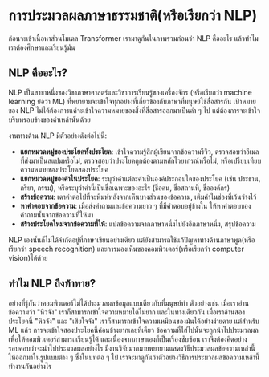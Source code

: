 # การประมวลผลภาษาธรรมชาติ(หรือเรียกว่า NLP)

ก่อนจะเข้าเนื้อหาส่วนโมเดล Transformer เรามาดูกันในภาพรวมก่อนว่า NLP คืออะไร แล้วทำไมเราต้องศึกษาและเรียนรู้มัน

## NLP คืออะไร?

NLP เป็นสาขาหนึ่งของวิชาภาษาศาสตร์และวิชาการเรียนรู้ของเครื่องจักร (หรือเรียกว่า machine learning ย่อว่า ML) ที่พยายามจะเข้าใจทุกอย่างที่เกี่ยวข้องกับภาษาที่มนุษย์ใช้สื่อสารกัน เป้าหมายของ NLP ไม่ได้ต้องการแค่จะเข้าใจความหมายของสิ่งที่สื่อสารออกมาเป็นคำ ๆ ไป แต่ต้องการจะเข้าใจบริบทรอบข้างของคำเหล่านั้นด้วย

งานทางด้าน NLP มีตัวอย่างดังต่อไปนี้:

- **แยกหมวดหมู่ของประโยคทั้งประโยค**: เข้าใจความรู้สึกผู้เขียนจากข้อความรีวิว, ตรวจสอบว่าอีเมลที่ส่งมาเป็นสแปมหรือไม่, ตรวจสอบว่าประโยคถูกต้องตามหลักไวยากรณ์หรือไม่, หรือเปรียบเทียบความหมายของประโยคสองประโยค
- **แยกหมวดหมู่ของคำในประโยค**: ระบุว่าคำแต่ละคำเป็นองค์ประกอบใดของประโยค (เช่น ประธาน, กริยา, กรรม), หรือระบุว่าคำนี้เป็นชื่อเฉพาะของอะไร (ชื่อคน, ชื่อสถานที่, ชื่อองค์กร)
- **สร้างข้อความ**: เดาคำต่อไปที่จะพิมพ์หลังจากเห็นบางส่วนของข้อความ, เติมคำในช่องที่เว้นว่างไว้
- **หาคำตอบจากข้อความ**: เมื่อส่งคำถามและข้อความยาว ๆ ที่มีคำตอบอยู่ข้างใน ให้หาคำตอบของคำถามนั้นจากข้อความที่ให้มา
- **สร้างประโยคใหม่จากข้อความที่ให้**: แปลข้อความจากภาษาหนึ่งไปยังอีกภาษาหนึ่ง, สรุปข้อความ

NLP เองนั้นก็ไม่ได้จำกัดอยู่ที่ภาษาเขียนอย่างเดียว แต่ยังสามารถใช้แก้ปัญหาทางด้านภาษาพูด(หรือเรียกว่า speech recognition) และการมองเห็นของคอมพิวเตอร์(หรือเรียกว่า computer vision)ได้ด้วย


## ทำไม NLP ถึงท้าทาย?

อย่างที่รู้กันว่าคอมพิวเตอร์ไม่ได้ประมวลผลข้อมูลแบบเดียวกับที่มนุษย์ทำ ตัวอย่างเช่น เมื่อเราอ่านข้อความว่า "หิวจัง" เราก็สามารถเข้าใจความหมายได้ไม่ยาก และในทางเดียวกัน เมื่อเราอ่านสองประโยคนี้ "หิวจัง" และ "เสียใจจัง" เราก็สามารถเข้าใจความเหมือนของมันได้อย่างง่ายดาย แต่สำหรับ ML แล้ว การจะเข้าใจสองประโยคนี้ค่อนข้างยากเลยทีเดียว ข้อความที่ใส่ไปนั้นจะถูกนำไปประมวลผลเพื่อให้คอมพิวเตอร์สามารถเรียนรู้ได้ และเนื่องจากภาษาเองก็เป็นเรื่องซับซ้อน เราจึงต้องคิดอย่างรอบคอบว่าจะนำไปประมวลผลอย่างไร มีงานวิจัยมากมายพยายามแสดงวิธีประมวลผลข้อความเหล่านี้ให้ออกมาในรูปแบบต่าง ๆ ซึ่งในบทต่อ ๆ ไป เราจะมาดูกันว่าตัวอย่างวิธีการประมวลผลข้อความเหล่านี้ทำงานกันอย่างไร